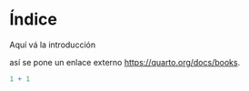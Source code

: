 # Índice {.unnumbered}

Aquí vá la introducción

así se pone un enlace externo <https://quarto.org/docs/books>.

```{r}
1 + 1
```
